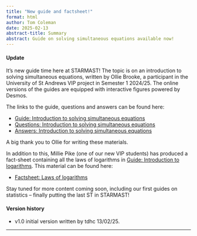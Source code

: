 ```yaml
---
title: "New guide and factsheet!"
format: html
author: Tom Coleman
date: 2025-02-13
abstract-title: Summary
abstract: Guide on solving simultaneous equations available now!
---
```


#### Update {-}

It's new guide time here at STARMAST! The topic is on an introduction to solving simultaneous equations, written by Ollie Brooke, a participant in the University of St Andrews VIP project in Semester 1 2024/25. The online versions of the guides are equipped with interactive figures powered by Desmos. 

The links to the guide, questions and answers can be found here:

- [Guide: Introduction to solving simultaneous equations](../studyguides/introtosimeqs.qmd)
- [Questions: Introduction to solving simultaneous equations](../questions/qs-introtosimeqs.qmd)
- [Answers: Introduction to solving simultaneous equations](../answers/as-introtosimeqs.qmd)

A big thank you to Ollie for writing these materials.

In addition to this, Millie Pike (one of our new VIP students) has produced a fact-sheet containing all the laws of logarithms in [Guide: Introduction to logarithms](../studyguides/logarithms.qmd). This material can be found here:

- [Factsheet: Laws of logarithms](../factsheets/f-lawsoflogarithms.qmd)

Stay tuned for more content coming soon, including our first guides on statistics -- finally putting the last ST in STARMAST!

#### Version history {-}

- v1.0 initial version written by tdhc 13/02/25.

---